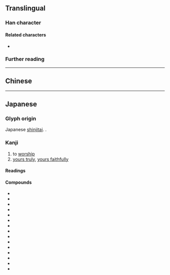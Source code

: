 {{also|拜}}
{{character info}}
==Translingual==
{{ja-forms|拝|[[拜]]|[[拜]]}}

===Han character===
{{Han char|rn=64|rad=手|as=05|sn=8|four=51050|canj=QMQJ|ids=⿰扌⿱一丰}}

====Related characters====
* {{l|mul|拜}} {{q|[[kyūjitai]] form}}

===Further reading===
{{Han ref|kx=0427.161|dkj=11969|dj=0776.010|hdz=31847.071|uh=62DD}}

----


==Chinese==
{{zh-see|拜|v}}

----

==Japanese==
{{ja-kanji forms|拝|拜}}

===Glyph origin===
Japanese [[shinjitai]]. {{Han simp|拜#Japanese|f=手#Japanese|t=扌#Japanese}}.

===Kanji===
{{ja-kanji|grade=6|rs=手05|kyu=拜}}

# to [[worship#Verb|worship]]
# [[yours truly]], [[yours faithfully]] {{gloss|respectful term placed after one's own name at the end of a letter}}

====Readings====
{{ja-readings
|goon=へ
|kanon=はい
|kun=おが-む
}}

====Compounds====
{{der-top3|Compounds}}
* {{ja-r|拝%謁|はい%えつ}}
* {{ja-r|拝%観|はい%かん}}
* {{ja-r|拝%金|はい%きん}}
* {{ja-r|拝%啓|はい%けい}}
* {{ja-r|拝%見|はい%けん}}
* {{ja-r|拝%聴|はい%ちょう}}
* {{ja-r|拝%殿|はい%でん}}
* {{ja-r|拝%読|はい%どく}}
* {{ja-r|拝%借|はい%しゃく}}
* {{ja-r|拝%領|はい%りょう}}
* {{ja-r|拝%礼|はい%れい}}
* {{ja-r|参%拝|さん%ぱい}}
* {{ja-r|巡%拝|じゅん%ぱい}}
* {{ja-r|崇%拝|すう%はい}}
* {{ja-r|礼%拝|れい%はい}}
{{der-bottom}}
